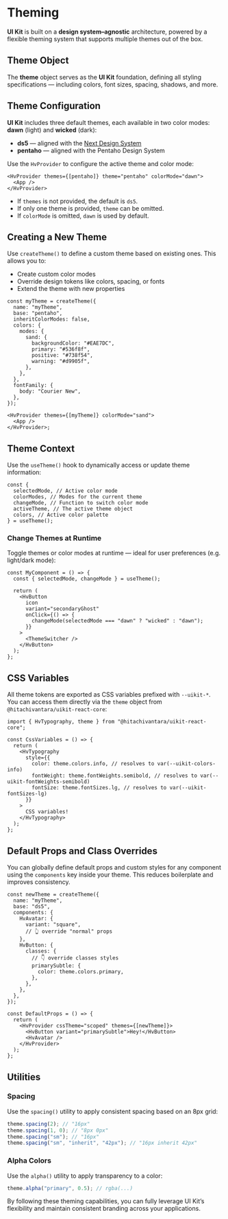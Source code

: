 # Theming

**UI Kit** is built on a **design system–agnostic** architecture, powered by a flexible theming system that supports multiple themes out of the box.

## Theme Object

The **theme** object serves as the **UI Kit** foundation, defining all styling specifications — including colors, font sizes, spacing, shadows, and more.

## Theme Configuration

**UI Kit** includes three default themes, each available in two color modes: **dawn** (light) and **wicked** (dark):

- **ds5** — aligned with the [Next Design System](https://designsystem.hitachi.com)
- **pentaho** — aligned with the Pentaho Design System

Use the `HvProvider` to configure the active theme and color mode:

```tsx
<HvProvider themes={[pentaho]} theme="pentaho" colorMode="dawn">
  <App />
</HvProvider>
```

- If `themes` is not provided, the default is `ds5`.
- If only one theme is provided, `theme` can be omitted.
- If `colorMode` is omitted, `dawn` is used by default.

## Creating a New Theme

Use `createTheme()` to define a custom theme based on existing ones. This allows you to:

- Create custom color modes
- Override design tokens like colors, spacing, or fonts
- Extend the theme with new properties

```tsx
const myTheme = createTheme({
  name: "myTheme",
  base: "pentaho",
  inheritColorModes: false,
  colors: {
    modes: {
      sand: {
        backgroundColor: "#EAE7DC",
        primary: "#536f8f",
        positive: "#738f54",
        warning: "#d9905f",
      },
    },
  },
  fontFamily: {
    body: "Courier New",
  },
});

<HvProvider themes={[myTheme]} colorMode="sand">
  <App />
</HvProvider>;
```

## Theme Context

Use the `useTheme()` hook to dynamically access or update theme information:

```tsx
const {
  selectedMode, // Active color mode
  colorModes, // Modes for the current theme
  changeMode, // Function to switch color mode
  activeTheme, // The active theme object
  colors, // Active color palette
} = useTheme();
```

### Change Themes at Runtime

Toggle themes or color modes at runtime — ideal for user preferences (e.g. light/dark mode):

```tsx
const MyComponent = () => {
  const { selectedMode, changeMode } = useTheme();

  return (
    <HvButton
      icon
      variant="secondaryGhost"
      onClick={() => {
        changeMode(selectedMode === "dawn" ? "wicked" : "dawn");
      }}
    >
      <ThemeSwitcher />
    </HvButton>
  );
};
```

## CSS Variables

All theme tokens are exported as CSS variables prefixed with `--uikit-*`.
You can access them directly via the `theme` object from `@hitachivantara/uikit-react-core`:

```tsx
import { HvTypography, theme } from "@hitachivantara/uikit-react-core";

const CssVariables = () => {
  return (
    <HvTypography
      style={{
        color: theme.colors.info, // resolves to var(--uikit-colors-info)
        fontWeight: theme.fontWeights.semibold, // resolves to var(--uikit-fontWeights-semibold)
        fontSize: theme.fontSizes.lg, // resolves to var(--uikit-fontSizes-lg)
      }}
    >
      CSS variables!
    </HvTypography>
  );
};
```

## Default Props and Class Overrides

You can globally define default props and custom styles for any component using the `components` key inside your theme. This reduces boilerplate and improves consistency.

```tsx
const newTheme = createTheme({
  name: "myTheme",
  base: "ds5",
  components: {
    HvAvatar: {
      variant: "square",
      // 👆 override "normal" props
    },
    HvButton: {
      classes: {
        // 👇 override classes styles
        primarySubtle: {
          color: theme.colors.primary,
        },
      },
    },
  },
});

const DefaultProps = () => {
  return (
    <HvProvider cssTheme="scoped" themes={[newTheme]}>
      <HvButton variant="primarySubtle">Hey!</HvButton>
      <HvAvatar />
    </HvProvider>
  );
};
```

## Utilities

### Spacing

Use the `spacing()` utility to apply consistent spacing based on an 8px grid:

```ts
theme.spacing(2); // "16px"
theme.spacing(1, 0); // "8px 0px"
theme.spacing("sm"); // "16px"
theme.spacing("sm", "inherit", "42px"); // "16px inherit 42px"
```

### Alpha Colors

Use the `alpha()` utility to apply transparency to a color:

```ts
theme.alpha("primary", 0.5); // rgba(...)
```

By following these theming capabilities, you can fully leverage UI Kit’s flexibility and maintain consistent branding across your applications.
